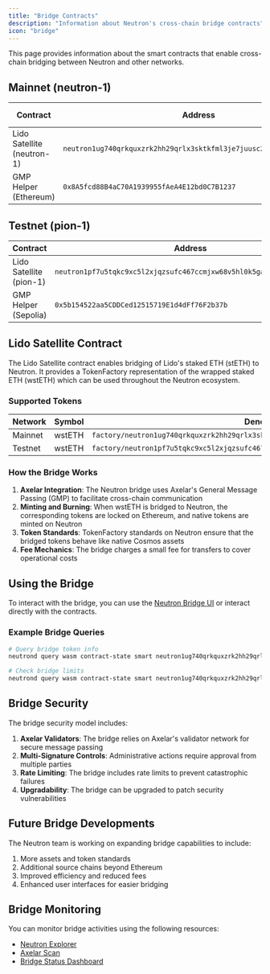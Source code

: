 ```yaml
---
title: "Bridge Contracts"
description: "Information about Neutron's cross-chain bridge contracts"
icon: "bridge"
---
```


This page provides information about the smart contracts that enable cross-chain bridging between Neutron and other networks.

## Mainnet (neutron-1)

| Contract | Address | Code ID |
|----------|---------|---------|
| Lido Satellite (neutron-1) | `neutron1ug740qrkquxzrk2hh29qrlx3sktkfml3je7juusc2te7xmvsscns0n2wry` | 233 |
| GMP Helper (Ethereum) | `0x8A5fcd88B4aC70A1939955fAeA4E12bd0C7B1237` | - |

## Testnet (pion-1)

| Contract | Address |
|----------|---------|
| Lido Satellite (pion-1) | `neutron1pf7u5tqkc9xc5l2xjqzsufc467ccmjxw68v5hl0k5gaye7zer3tqvrucam` |
| GMP Helper (Sepolia) | `0x5b154522aa5CDDCed12515719E1d4dFf76F2b37b` |

## Lido Satellite Contract

The Lido Satellite contract enables bridging of Lido's staked ETH (stETH) to Neutron. It provides a TokenFactory representation of the wrapped staked ETH (wstETH) which can be used throughout the Neutron ecosystem.

### Supported Tokens

| Network | Symbol | Denom |
|---------|--------|-------|
| Mainnet | wstETH | `factory/neutron1ug740qrkquxzrk2hh29qrlx3sktkfml3je7juusc2te7xmvsscns0n2wry/wstETH` |
| Testnet | wstETH | `factory/neutron1pf7u5tqkc9xc5l2xjqzsufc467ccmjxw68v5hl0k5gaye7zer3tqvrucam/wstETH` |

### How the Bridge Works

1. **Axelar Integration**: The Neutron bridge uses Axelar's General Message Passing (GMP) to facilitate cross-chain communication
2. **Minting and Burning**: When wstETH is bridged to Neutron, the corresponding tokens are locked on Ethereum, and native tokens are minted on Neutron
3. **Token Standards**: TokenFactory standards on Neutron ensure that the bridged tokens behave like native Cosmos assets
4. **Fee Mechanics**: The bridge charges a small fee for transfers to cover operational costs

## Using the Bridge

To interact with the bridge, you can use the [Neutron Bridge UI](https://bridge.neutron.org/) or interact directly with the contracts.

### Example Bridge Queries

```bash
# Query bridge token info
neutrond query wasm contract-state smart neutron1ug740qrkquxzrk2hh29qrlx3sktkfml3je7juusc2te7xmvsscns0n2wry '{"token_info":{}}'

# Check bridge limits
neutrond query wasm contract-state smart neutron1ug740qrkquxzrk2hh29qrlx3sktkfml3je7juusc2te7xmvsscns0n2wry '{"bridge_limits":{}}'
```

## Bridge Security

The bridge security model includes:

1. **Axelar Validators**: The bridge relies on Axelar's validator network for secure message passing
2. **Multi-Signature Controls**: Administrative actions require approval from multiple parties
3. **Rate Limiting**: The bridge includes rate limits to prevent catastrophic failures
4. **Upgradability**: The bridge can be upgraded to patch security vulnerabilities

## Future Bridge Developments

The Neutron team is working on expanding bridge capabilities to include:

1. More assets and token standards
2. Additional source chains beyond Ethereum
3. Improved efficiency and reduced fees
4. Enhanced user interfaces for easier bridging

## Bridge Monitoring

You can monitor bridge activities using the following resources:

- [Neutron Explorer](https://www.mintscan.io/neutron)
- [Axelar Scan](https://axelarscan.io/)
- [Bridge Status Dashboard](https://bridge.neutron.org/status) 